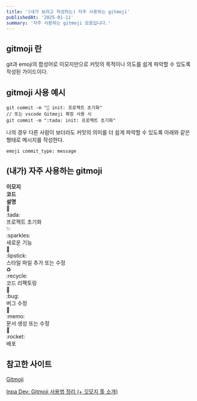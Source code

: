```yaml
---
title: '(내가 보려고 작성하는) 자주 사용하는 gitmoji'
publishedAt: '2025-01-11'
summary: '자주 사용하는 gitmoji 모음입니다.'
---
```


## gitmoji 란

git과 emoji의 합성어로 이모지만으로 커밋의 목적이나 의도를 쉽게 파악할 수 있도록 작성된 가이드이다.

## gitmoji 사용 예시

```git
git commit -m "🎉 init: 프로젝트 초기화"
// 또는 vscode Gitmoji 확장 사용 시
git commit -m ":tada: init: 프로젝트 초기화"
```

나의 경우 다른 사람이 보더라도 커밋의 의미를 더 쉽게 파악할 수 있도록 아래와 같은 형태로 메시지를 작성한다.

```
emoji commit_type: message
```

## (내가) 자주 사용하는 gitmoji

<div
  style={{
    display: 'flex',
    width: '100%',
    backgroundColor: '#fafafa',
    padding: '2px 6px',
  }}
>
  <div style={{ flex: 1 }}>
    <strong>이모지</strong>
  </div>
  <div style={{ flex: 1 }}>
    <strong>코드</strong>
  </div>
  <div style={{ flex: 5 }}>
    <strong>설명</strong>
  </div>
</div>
<div style={{ display: 'flex', width: '100%', padding: '2px 6px' }}>
  <div style={{ flex: 1 }}>🎉</div>
  <div style={{ flex: 1 }}>:tada:</div>
  <div style={{ flex: 5 }}>프로젝트 초기화</div>
</div>
<div style={{ display: 'flex', width: '100%', padding: '2px 6px' }}>
  <div style={{ flex: 1 }}>✨</div>
  <div style={{ flex: 1 }}>:sparkles:</div>
  <div style={{ flex: 5 }}>새로운 기능</div>
</div>
<div style={{ display: 'flex', width: '100%', padding: '2px 6px' }}>
  <div style={{ flex: 1 }}>💄</div>
  <div style={{ flex: 1 }}>:lipstick:</div>
  <div style={{ flex: 5 }}>스타일 파일 추가 또는 수정</div>
</div>
<div style={{ display: 'flex', width: '100%', padding: '2px 6px' }}>
  <div style={{ flex: 1 }}>♻️</div>
  <div style={{ flex: 1 }}>:recycle:</div>
  <div style={{ flex: 5 }}>코드 리팩토링</div>
</div>
<div style={{ display: 'flex', width: '100%', padding: '2px 6px' }}>
  <div style={{ flex: 1 }}>🐛</div>
  <div style={{ flex: 1 }}>:bug:</div>
  <div style={{ flex: 5 }}>버그 수정</div>
</div>
<div style={{ display: 'flex', width: '100%', padding: '2px 6px' }}>
  <div style={{ flex: 1 }}>📝</div>
  <div style={{ flex: 1 }}>:memo:</div>
  <div style={{ flex: 5 }}>문서 생성 또는 수정</div>
</div>
<div style={{ display: 'flex', width: '100%', padding: '2px 6px' }}>
  <div style={{ flex: 1 }}>🚀</div>
  <div style={{ flex: 1 }}>:rocket:</div>
  <div style={{ flex: 5 }}>배포</div>
</div>

## 참고한 사이트

[Gitmoji](https://gitmoji.dev/)

[Inpa Dev: Gitmoji 사용법 정리 (+ 깃모지 툴 소개)](https://inpa.tistory.com/entry/GIT-%E2%9A%A1%EF%B8%8F-Gitmoji-%EC%82%AC%EC%9A%A9%EB%B2%95-Gitmoji-cli)
